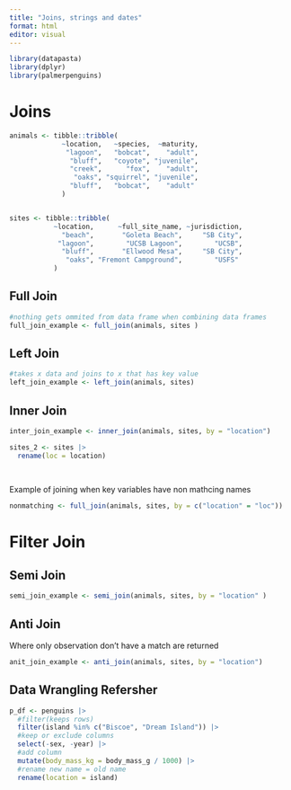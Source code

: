 ```yaml
---
title: "Joins, strings and dates"
format: html
editor: visual
---
```


```r
library(datapasta)
library(dplyr)
library(palmerpenguins)
```

# Joins

```r
animals <- tibble::tribble(
             ~location,   ~species,  ~maturity,
              "lagoon",   "bobcat",    "adult",
               "bluff",   "coyote", "juvenile",
               "creek",      "fox",    "adult",
                "oaks", "squirrel", "juvenile",
               "bluff",   "bobcat",    "adult"
             )


sites <- tibble::tribble(
           ~location,      ~full_site_name, ~jurisdiction,
             "beach",       "Goleta Beach",     "SB City",
            "lagoon",        "UCSB Lagoon",        "UCSB",
             "bluff",       "Ellwood Mesa",     "SB City",
              "oaks", "Fremont Campground",        "USFS"
           )

```

## Full Join

```r
#nothing gets ommited from data frame when combining data frames
full_join_example <- full_join(animals, sites )
```

## Left Join

```r
#takes x data and joins to x that has key value
left_join_example <- left_join(animals, sites)
```

## Inner Join

```r
inter_join_example <- inner_join(animals, sites, by = "location")

sites_2 <- sites |>
  rename(loc = location)
  
  
```

Example of joining when key variables have non mathcing names

```r
nonmatching <- full_join(animals, sites, by = c("location" = "loc"))
```

# Filter Join

## Semi Join

```r
semi_join_example <- semi_join(animals, sites, by = "location" )
```

## Anti Join

Where only observation don't have a match are returned

```r
anit_join_example <- anti_join(animals, sites, by = "location")
```

## Data Wrangling Refersher

```r
p_df <- penguins |>
  #filter(keeps rows)
  filter(island %in% c("Biscoe", "Dream Island")) |>
  #keep or exclude columns
  select(-sex, -year) |>
  #add column
  mutate(body_mass_kg = body_mass_g / 1000) |>
  #rename new name = old name
  rename(location = island)
```





